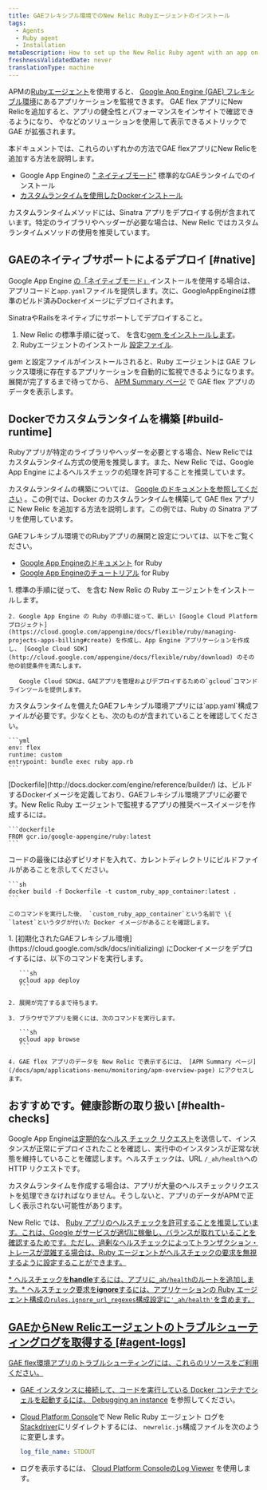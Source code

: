 ```yaml
---
title: GAEフレキシブル環境でのNew Relic Rubyエージェントのインストール
tags:
  - Agents
  - Ruby agent
  - Installation
metaDescription: How to set up the New Relic Ruby agent with an app on the Google App Engine (GAE) flexible environment.
freshnessValidatedDate: never
translationType: machine
---
```


APMの[Rubyエージェント](/docs/agents/ruby-agent/getting-started/introduction-new-relic-ruby)を使用すると、 [Google App Engine (GAE) フレキシブル環境](https://cloud.google.com/appengine/docs/flexible/ruby/)にあるアプリケーションを監視できます。 GAE flex アプリにNew Relicを追加すると、アプリの健全性とパフォーマンスをインサイトで確認できるようになり、 [<InlinePopover type="apm" />](/docs/apm)や[<InlinePopover type="browser" />](/docs/browser/new-relic-browser/getting-started/introduction-new-relic-browser)などのソリューションを使用して表示できるメトリックで GAE が拡張されます。

本ドキュメントでは、これらのいずれかの方法でGAE flexアプリにNew Relicを追加する方法を説明します。

* Google App Engineの [&quot; ネイティブモード&quot;](/docs/accounts-partnerships/partnerships/google-cloud-platform-gcp/google-app-engine-environment#native-mode) 標準的なGAEランタイムでのインストール
* [カスタムランタイムを使用したDockerインストール](https://cloud.google.com/appengine/docs/flexible/custom-runtimes/about-custom-runtimes)

カスタムランタイムメソッドには、Sinatra アプリをデプロイする例が含まれています。特定のライブラリやヘッダーが必要な場合は、New Relic ではカスタムランタイムメソッドの使用を推奨しています。

## GAEのネイティブサポートによるデプロイ [#native]

Google App Engine [の「ネイティブモード」](/docs/accounts-partnerships/partnerships/google-cloud-platform-gcp/google-app-engine-environment#native-mode)インストールを使用する場合は、アプリコードと`app.yaml`ファイルを提供します。次に、GoogleAppEngineは標準のビルド済みDockerイメージにデプロイされます。

SinatraやRailsをネイティブにサポートしてデプロイすること。

1. New Relic の標準手順に従って、 <InlinePopover type="licenseKey" />を含む[gem をインストールします](/docs/agents/ruby-agent/installation/install-new-relic-ruby-agent#Installing_the_Gem)。
2. Rubyエージェントのインストール [設定ファイル](/docs/agents/ruby-agent/installation/install-new-relic-ruby-agent#Configuration_file).

gem と設定ファイルがインストールされると、Ruby エージェントは GAE フレックス環境に存在するアプリケーションを自動的に監視できるようになります。展開が完了するまで待ってから、 [APM Summary ページ](/docs/apm/applications-menu/monitoring/apm-overview-page) で GAE flex アプリのデータを表示します。

## Dockerでカスタムランタイムを構築 [#build-runtime]

<Callout variant="tip">
  Rubyアプリが特定のライブラリやヘッダーを必要とする場合、New Relicではカスタムランタイム方式の使用を推奨します。また、New Relic では、Google App Engine によるヘルスチェックの処理を許可することを推奨しています。
</Callout>

カスタムランタイムの構築については、 [Google のドキュメントを参照してください](https://cloud.google.com/appengine/docs/flexible/custom-runtimes/build) 。この例では、Docker のカスタムランタイムを構築して GAE flex アプリに New Relic を追加する方法を説明します。この例では、Ruby の Sinatra アプリを使用しています。

GAEフレキシブル環境でのRubyアプリの展開と設定については、以下をご覧ください。

* [Google App Engineのドキュメント](https://cloud.google.com/appengine/docs/flexible/ruby/) for Ruby
* [Google App Engineのチュートリアル](https://cloud.google.com/appengine/docs/flexible/ruby/tutorials) for Ruby

<CollapserGroup>
  <Collapser id="setup-gae" title="1.GAEプロジェクトの設定と依存関係のインストール">
    1. 標準の手順に従って、 <InlinePopover type="licenseKey" />を含む New Relic の Ruby エージェントをインストールします。

    2. Google App Engine の Ruby の手順に従って、新しい [Google Cloud Platform プロジェクト](https://cloud.google.com/appengine/docs/flexible/ruby/managing-projects-apps-billing#create) を作成し、App Engine アプリケーションを作成し、 [Google Cloud SDK](http://cloud.google.com/appengine/docs/flexible/ruby/download) のその他の前提条件を満たします。

       Google Cloud SDKは、GAEアプリを管理およびデプロイするための`gcloud`コマンドラインツールを提供します。
  </Collapser>

  <Collapser id="configure-app-yaml" title="2.app.yamlの設定">
    カスタムランタイムを備えたGAEフレキシブル環境アプリには`app.yaml`構成ファイルが必要です。少なくとも、次のものが含まれていることを確認してください。

    ```yml
    env: flex
    runtime: custom
    entrypoint: bundle exec ruby app.rb
    ```
  </Collapser>

  <Collapser id="configure-dockerfile" title="3.Dockerfileの設定">
    [Dockerfile](http://docs.docker.com/engine/reference/builder/) は、ビルドするDockerイメージを定義しており、GAEフレキシブル環境アプリに必要です。New Relic Ruby エージェントで監視するアプリの推奨ベースイメージを作成するには。

    ```dockerfile
    FROM gcr.io/google-appengine/ruby:latest
    ```
  </Collapser>

  <Collapser id="build-docker-image" title="4.Dockerイメージの構築">
    コードの最後には必ずピリオドを入れて、カレントディレクトリにビルドファイルがあることを示してください。

    ```sh
    docker build -f Dockerfile -t custom_ruby_app_container:latest .
    ```

    このコマンドを実行した後、 `custom_ruby_app_container`という名前で \{ `latest`というタグが付いた Docker イメージがあることを確認します。
  </Collapser>

  <Collapser id="deploy-docker-image-to-gae" title="5.初期化されたGAEフレキシブル環境へのDockerイメージのデプロイ">
    1. [初期化されたGAEフレキシブル環境](https://cloud.google.com/sdk/docs/initializing) にDockerイメージをデプロイするには、以下のコマンドを実行します。

       ```sh
       gcloud app deploy
       ```

    2. 展開が完了するまで待ちます。

    3. ブラウザでアプリを開くには、次のコマンドを実行します。

       ```sh
       gcloud app browse
       ```

    4. GAE flex アプリのデータを New Relic で表示するには、 [APM Summary ページ](/docs/apm/applications-menu/monitoring/apm-overview-page) にアクセスします。
  </Collapser>
</CollapserGroup>

<InstallFeedback />

## おすすめです。健康診断の取り扱い [#health-checks]

Google App Engine[は定期的なヘルス チェック リクエスト](https://cloud.google.com/appengine/docs/flexible/ruby/how-instances-are-managed)を送信して、インスタンスが正常にデプロイされたことを確認し、実行中のインスタンスが正常な状態を維持していることを確認します。ヘルスチェックは、URL `/_ah/health`への HTTP リクエストです。

カスタムランタイムを作成する場合は、アプリが大量のヘルスチェックリクエストを処理できなければなりません。そうしないと、アプリのデータがAPMで正しく表示されない可能性があります。

New Relic では、 [Ruby アプリのヘルスチェックを許可することを推奨しています。これは、Google がサービスが適切に稼働し、バランスが取れていることを確認するためです。ただし、過剰なヘルスチェックによってトランザクション・トレースが混雑する場合は、Ruby エージェントがヘルスチェックの要求を無視するように設定することができます。](https://cloud.google.com/appengine/docs/flexible/ruby/how-instances-are-managed#health_checking)

[* ヘルスチェックを<DNT>**handle**</DNT>するには、アプリに`_ah/health`のルートを追加します。* ヘルスチェック要求を<DNT>**ignore**</DNT>するには、アプリケーションの Ruby エージェント構成の`rules.ignore_url_regexes`構成設定に`'_ah/health'`を含めます。](https://cloud.google.com/appengine/docs/flexible/ruby/how-instances-are-managed#health_checking)

## [GAEからNew Relicエージェントのトラブルシューティングログを取得する [#agent-logs]](https://cloud.google.com/appengine/docs/flexible/ruby/how-instances-are-managed#health_checking)

[GAE flex環境アプリのトラブルシューティングには、これらのリソースをご利用ください。](https://cloud.google.com/appengine/docs/flexible/ruby/how-instances-are-managed#health_checking)

* [](https://cloud.google.com/appengine/docs/flexible/ruby/how-instances-are-managed#health_checking)

  [](https://cloud.google.com/appengine/docs/flexible/ruby/how-instances-are-managed#health_checking)

  [GAE インスタンスに接続して、コードを実行している Docker コンテナでシェルを起動するには、 ](https://cloud.google.com/appengine/docs/flexible/ruby/how-instances-are-managed#health_checking)[Debugging an instance](https://cloud.google.com/appengine/docs/flexible/go/debugging-an-instance) を参照してください。

* [Cloud Platform Console](https://cloud.google.com/compute/docs/console)で New Relic Ruby エージェント ログを[Stackdriver](http://cloud.google.com/logging/docs/view/logs_viewer_v2)にリダイレクトするには、 `newrelic.js`構成ファイルを次のように変更します。

  ```yml
  log_file_name: STDOUT
  ```

* ログを表示するには、 [Cloud Platform ConsoleのLog Viewer](https://cloud.google.com/appengine/docs/flexible/php/writing-application-logs) を使用します。